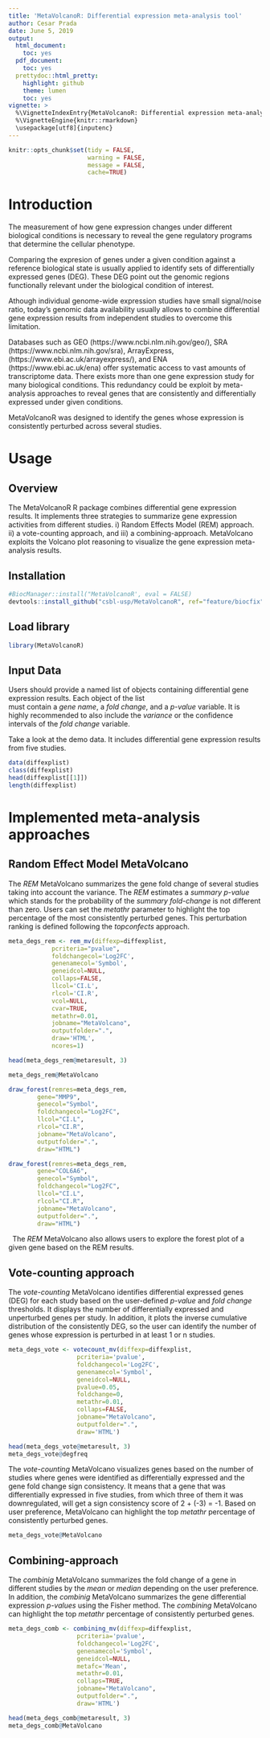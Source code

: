 ```yaml
---
title: 'MetaVolcanoR: Differential expression meta-analysis tool'
author: Cesar Prada
date: June 5, 2019
output:
  html_document:
    toc: yes
  pdf_document:
    toc: yes
  prettydoc::html_pretty:
    highlight: github
    theme: lumen
    toc: yes
vignette: > 
  %\VignetteIndexEntry{MetaVolcanoR: Differential expression meta-analysis tool}
  %\VignetteEngine{knitr::rmarkdown}
  \usepackage[utf8]{inputenc}
---
```


```r
knitr::opts_chunk$set(tidy = FALSE,
                      warning = FALSE,
                      message = FALSE,
                      cache=TRUE)
```

# Introduction

The measurement of how gene expression changes under different biological 
conditions is necessary to reveal the gene regulatory programs that determine
the cellular phenotype. 

Comparing the expresion of genes under a given condition against a reference 
biological state is usually applied to identify sets of differentially 
expressed genes (DEG). These DEG point out the genomic regions functionally 
relevant under the biological condition of interest. 

Athough individual genome-wide expression studies have small signal/noise ratio,
today's genomic data availability usually allows to combine differential gene 
expression results from independent studies to overcome this limitation. 

Databases such as GEO (https://www.ncbi.nlm.nih.gov/geo/), SRA 
(https://www.ncbi.nlm.nih.gov/sra), ArrayExpress, 
(https://www.ebi.ac.uk/arrayexpress/), and ENA (https://www.ebi.ac.uk/ena) offer
systematic access to vast amounts of transcriptome data. There exists more than
one gene expression study for many biological conditions. This redundancy could
be exploit by meta-analysis approaches to reveal genes that are consistently
and differentially expressed under given conditions.

MetaVolcanoR was designed to identify the genes whose expression is consistently 
perturbed across several studies. 

# Usage

## Overview 
The MetaVolcanoR R package combines differential gene expression results. It 
implements three strategies to summarize gene expression activities from 
different studies. i) Random Effects Model (REM) approach. ii) a vote-counting
approach, and iii) a combining-approach. MetaVolcano exploits the Volcano plot 
reasoning to visualize the gene expression meta-analysis results.

## Installation

```r

#BiocManager::install("MetaVolcanoR', eval = FALSE)
devtools::install_github("csbl-usp/MetaVolcanoR", ref="feature/biocfix")
```

## Load library

```r
library(MetaVolcanoR)
```

## Input Data

Users should provide a named list of \code{data.table/data.frame} objects 
containing differential gene expression results. Each object of the list  
must contain a *gene name*, a *fold change*, and a *p-value* variable. It 
is highly recommended to also include the *variance* or the confidence 
intervals of the *fold change* variable. 

Take a look at the demo data. It includes differential gene expression results
from five studies. 

```r
data(diffexplist)
class(diffexplist)
head(diffexplist[[1]])
length(diffexplist)
```

# Implemented meta-analysis approaches

## Random Effect Model MetaVolcano

The *REM* MetaVolcano summarizes the gene fold change of several studies taking
into account the variance. The *REM* estimates a *summary p-value* which stands 
for the probability of the *summary fold-change* is not different than zero. 
Users can set the *metathr* parameter to highlight the top percentage of the 
most consistently perturbed genes. This perturbation ranking is defined 
following the *topconfects* approach.


```r
meta_degs_rem <- rem_mv(diffexp=diffexplist,
			pcriteria="pvalue",
			foldchangecol='Log2FC', 
			genenamecol='Symbol',
			geneidcol=NULL,
			collaps=FALSE,
			llcol='CI.L',
			rlcol='CI.R',
			vcol=NULL, 
			cvar=TRUE,
			metathr=0.01,
			jobname="MetaVolcano",
			outputfolder=".", 
			draw='HTML',
			ncores=1)

head(meta_degs_rem@metaresult, 3)

meta_degs_rem@MetaVolcano

draw_forest(remres=meta_degs_rem,
	    gene="MMP9",
	    genecol="Symbol", 
	    foldchangecol="Log2FC",
	    llcol="CI.L", 
	    rlcol="CI.R",
	    jobname="MetaVolcano",
	    outputfolder=".",
	    draw="HTML")

draw_forest(remres=meta_degs_rem,
	    gene="COL6A6",
	    genecol="Symbol", 
	    foldchangecol="Log2FC",
	    llcol="CI.L", 
	    rlcol="CI.R",
	    jobname="MetaVolcano",
	    outputfolder=".",
	    draw="HTML")

```

&nbsp;
The *REM* MetaVolcano also allows users to explore the forest plot of a given 
gene based on the REM results.

## Vote-counting approach

The *vote-counting* MetaVolcano identifies differential expressed genes (DEG) 
for each study based on the user-defined *p-value* and *fold change* thresholds.
It displays the number of differentially expressed and unperturbed genes per 
study. In addition, it plots the inverse cumulative distribution of the 
consistently DEG, so the user can identify the number of genes whose expression
is perturbed in at least 1 or n studies.

```r
meta_degs_vote <- votecount_mv(diffexp=diffexplist,
			       pcriteria='pvalue',
			       foldchangecol='Log2FC',
			       genenamecol='Symbol',
			       geneidcol=NULL,
			       pvalue=0.05,
			       foldchange=0, 
			       metathr=0.01,
			       collaps=FALSE,
			       jobname="MetaVolcano", 
			       outputfolder=".",
			       draw='HTML')

head(meta_degs_vote@metaresult, 3)
meta_degs_vote@degfreq
```

The *vote-counting* MetaVolcano visualizes genes based on the number of studies
where genes were identified as differentially expressed and the gene fold change 
sign consistency. It means that a gene that was differentially expressed in five 
studies, from which three of them it was downregulated, will get a sign 
consistency score of 2 + (-3) = -1. Based on user preference, MetaVolcano can 
highlight the top *metathr* percentage of consistently perturbed genes.


```r
meta_degs_vote@MetaVolcano
```

## Combining-approach 

The *combinig* MetaVolcano summarizes the fold change of a gene in different 
studies by the *mean* or *median* depending on the user preference. In addition,
the *combinig* MetaVolcano summarizes the gene differential expression 
*p-values* using the Fisher method. The *combining* MetaVolcano can highlight 
the top *metathr* percentage of consistently perturbed genes.


```r
meta_degs_comb <- combining_mv(diffexp=diffexplist,
			       pcriteria='pvalue', 
			       foldchangecol='Log2FC',
			       genenamecol='Symbol',
			       geneidcol=NULL,
			       metafc='Mean',
			       metathr=0.01, 
			       collaps=TRUE,
			       jobname="MetaVolcano",
			       outputfolder=".",
			       draw='HTML')

head(meta_degs_comb@metaresult, 3)
meta_degs_comb@MetaVolcano
```

